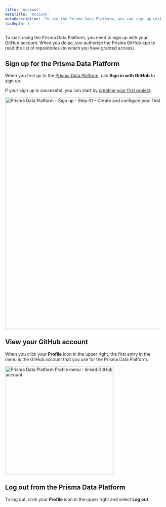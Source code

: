```yaml
---
title: 'Account'
metaTitle: 'Account'
metaDescription: 'To use the Prisma Data Platform, you can sign up with your GitHub account. If you already have an existing GitHub login session, '
tocDepth: 3
---
```


<TopBlock>

To start using the Prisma Data Platform, you need to sign up with your GitHub account. When you do so, you authorize the Prisma GitHub app to read the list of repositories (to which you have granted access).

</TopBlock>

## Sign up for the Prisma Data Platform

When you first go to the [Prisma Data Platform](https://cloud.prisma.io), use **Sign in with GitHub** to sign up.

If your sign up is successful, you can start by [creating your first project](/data-platform/projects/create).

<img
  src="images/account/sign-up-01-create-first-project.png"
  alt="Prisma Data Platform - Sign up - Step 01 - Create and configure your first JavaScript/TypeScript project"
  width="750px"
/>

## View your GitHub account

When you click your **Profile** icon in the upper right, the first entry in the menu is the GitHub account that you use for the Prisma Data Platform.

<img
  src="https://res.cloudinary.com/prismaio/image/upload/v1663241566/docs/pdp/profile-menu-github-account_lctpzi.png"
  width="350px"
  alt="Prisma Data Platform Profile menu - linked GitHub account"
/>

## Log out from the Prisma Data Platform

To log out, click your **Profile** icon in the upper right and select **Log out**.
